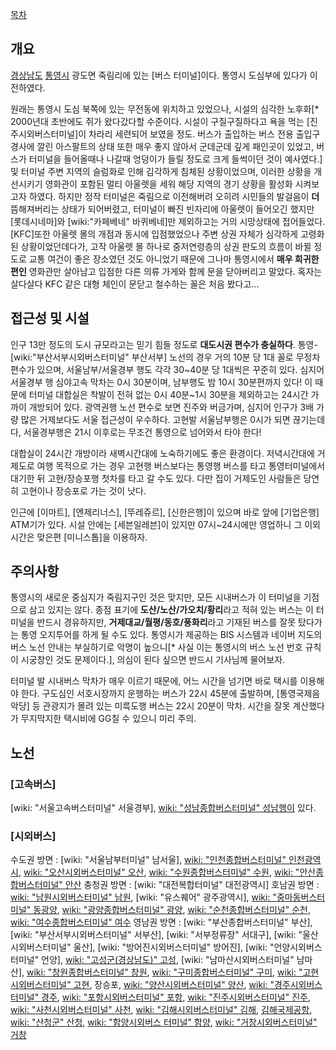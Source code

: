 [[목차]]
== 개요 ==
[[경상남도]] [[통영시]] 광도면 죽림리에 있는 [버스 터미널]이다. 통영시 도심부에 있다가 이전하였다.

원래는 통영시 도심 북쪽에 있는 무전동에 위치하고 있었으나, 시설의 심각한 노후화[* 2000년대 초반에도 쥐가 왔다갔다할 수준이다. 시설이 구질구질하다고 욕을 먹는 [진주시외버스터미널]이 차라리 세련되어 보였을 정도. 버스가 출입하는 버스 전용 출입구 경사에 깔린 아스팔트의 상태 또한 매우 좋지 않아서 군데군데 깊게 패인곳이 있었고, 버스가 터미널을 들어올때나 나갈때 엉덩이가 들릴 정도로 크게 들썩이던 것이 예사였다.] 및 터미널 주변 지역의 슬럼화로 인해 김각하게 침체된 상황이었으며, 이러한 상황을 개선시키기 영화관이 포함된 멀티 아울렛을 세워 해당 지역의 경기 상황을 활성화 시켜보고자 하였다. 하지만 정작 터미널은 죽림으로 이전해버려 오히려 시민들의 발걸음이 '''더''' 뜸해져버리는 상태가 되어버렸고, 터미널이 빠진 빈자리에 아울렛이 들어오긴 했지만 [롯데시네마]와 [wiki:"카페베네" 바퀴베네]만 제외하고는 거의 시망상태에 접어들었다.[KFC]또한 아울렛 몰의 개점과 동시에 입점했었으나 주변 상권 자체가 심각하게 고령화 된 상황이었던데다가, 고작 아울렛 몰 하나로 중저연령층의 상권 판도의 흐름이 바뀔 정도로 교통 여건이 좋은 장소였던 것도 아니었기 때문에 그나마 통영시에서 '''매우 희귀한 편인''' 영화관만 살아남고 입점한 다른 의류 가게와 함께 문을 닫아버리고 말았다. 혹자는 살다살다 KFC 같은 대형 체인이 문닫고 철수하는 꼴은 처음 봤다고...

== 접근성 및 시설 ==
인구 13만 정도의 도시 규모라고는 믿기 힘들 정도로 '''대도시권 편수가 충실하다'''. 통영-[wiki:"부산서부시외버스터미널" 부산서부] 노선의 경우 거의 10분 당 1대 꼴로 무정차 편수가 있으며, 서울남부/서울경부 행도 각각 30~40분 당 1대씩은 꾸준히 있다. 심지어 서울경부 행 심야고속 막차는 0시 30분이며, 남부행도 밤 10시 30분편까지 있다! 이 때문에 터미널 대합실은 착발이 전혀 없는 0시 40분~1시 30분을 제외하고는 24시간 가까이 개방되어 있다. 광역권행 노선 편수로 보면 진주와 버금가며, 심지어 인구가 3배 가량 많은 거제보다도 서울 접근성이 우수하다. 고현발 서울남부행은 0시가 되면 끊기는데다, 서울경부행은 21시 이후로는 무조건 통영으로 넘어와서 타야 한다!

대합실이 24시간 개방이라 새벽시간대에 노숙하기에도 좋은 환경이다. 저녁시간대에 거제도로 여행 목적으로 가는 경우 고현행 버스보다는 통영행 버스를 타고 통영터미널에서 대기한 뒤 고현/장승포행 첫차를 타고 갈 수도 있다. 다만 집이 거제도인 사람들은 당연히 고현이나 장승포로 가는 것이 낫다.

인근에 [이마트], [엔제리너스], [뚜레쥬르], [신한은행]이 있으며 바로 앞에 [기업은행] ATM기가 있다. 시설 안에는 [세븐일레븐]이 있지만 07시~24시에만 영업하니 그 이외 시간은 맞은편 [미니스톱]을 이용하자.

== 주의사항 ==
통영시의 새로운 중심지가 죽림지구인 것은 맞지만, 모든 시내버스가 이 터미널을 기점으로 삼고 있지는 않다. 종점 표기에 '''도산/노산/가오치/황리'''라고 적혀 있는 버스는 이 터미널을 반드시 경유하지만, '''거제대교/월평/동호/풍화리'''라고 기재된 버스를 잘못 탔다가는 통영 오지투어를 하게 될 수도 있다. 통영시가 제공하는 BIS 시스템과 네이버 지도의 버스 노선 안내는 부실하기로 악명이 높으니[* 사실 이는 통영시의 버스 노선 번호 규칙이 시궁창인 것도 문제이다.], 의심이 된다 싶으면 반드시 기사님께 물어보자. 

터미널 발 시내버스 막차가 매우 이르기 때문에, 어느 시간을 넘기면 바로 택시를 이용해야 한다. 구도심인 서호시장까지 운행하는 버스가 22시 45분에 출발하며, [통영국제음악당] 등 관광지가 몰려 있는 미륵도행 버스는 22시 20분이 막차. 시간을 잘못 계산했다가 무지막지한 택시비에 GG칠 수 있으니 미리 주의.

== 노선 ==
=== [고속버스] ===
[wiki: "서울고속버스터미널" 서울경부], [[wiki: "성남종합버스터미널" 성남]]행이 있다.

=== [시외버스] ===
수도권 방면 : [wiki: "서울남부터미널" 남서울], [[wiki: "인천종합버스터미널" 인천광역시]], [[wiki: "오산시외버스터미널" 오산]], [[wiki: "수원종합버스터미널" 수원]], [[wiki: "안산종합버스터미널" 안산]]
충청권 방면 : [wiki: "대전복합터미널" 대전광역시]
호남권 방면 : [[wiki: "남원시외버스터미널" 남원]], [wiki: "유스퀘어" 광주광역시], [[wiki: "중마동버스터미널" 동광양]], [[wiki: "광양종합버스터미널" 광양]], [[wiki: "순천종합버스터미널" 순천]], [[wiki: "여수종합버스터미널" 여수]]
영남권 방면 : [wiki: "부산종합버스터미널" 부산], [wiki: "부산서부시외버스터미널" 서부산], [wiki: "서부정류장" 서대구], [wiki: "울산시외버스터미널" 울산], [wiki: "방어진시외버스터미널" 방어진], [wiki: "언양시외버스터미널" 언양], [[wiki: "고성군(경상남도)" 고성]], [wiki: "남마산시외버스터미널" 남마산], [[wiki: "창원종합버스터미널" 창원]], [[wiki: "구미종합버스터미널" 구미]], [[wiki: "고현시외버스터미널" 고현]], 장승포, [[wiki: "양산시외버스터미널" 양산]], [[wiki: "경주시외버스터미널" 경주]], [[wiki: "포항시외버스터미널" 포항]], [[wiki: "진주시외버스터미널" 진주]], [[wiki: "사천시외버스터미널" 사천]], [[wiki: "김해시외버스터미널" 김해]], [[김해국제공항]], [[wiki: "산청군" 산청]], [[wiki: "함양시외버스 터미널" 함양]], [[wiki: "거창시외버스터미널" 거창]]

